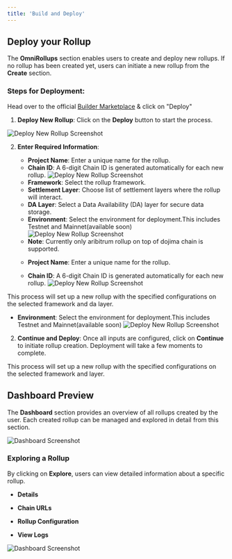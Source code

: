 ```yaml
---
title: 'Build and Deploy'
---
```


## Deploy your Rollup

The **OmniRollups** section enables users to create and deploy new rollups. If no rollup has been created yet, users can initiate a new rollup from the **Create** section.

### Steps for Deployment:

Head over to the official [Builder Marketplace](https://developer.dojima.network/) & click on "Deploy"


1. **Deploy New Rollup**: Click on the **Deploy** button to start the process.

![Deploy New Rollup Screenshot](../images/omnirollups/deploy-rollup.png)


2. **Enter Required Information**:
   - **Project Name**: Enter a unique name for the rollup.
   - **Chain ID**: A 6-digit Chain ID is generated automatically for each new rollup.
   ![Deploy New Rollup Screenshot](../images/omnirollups/rollup-name.png)
   - **Framework**: Select the rollup framework.
   - **Settlement Layer**: Choose list of settlement layers where the rollup will interact.
   - **DA Layer**: Select a Data Availability (DA) layer for secure data storage.
   - **Environment**: Select the environment for deployment.This includes Testnet and Mainnet(available soon)
   ![Deploy New Rollup Screenshot](../images/omnirollups/chains-input.png)
   - **Note**: Currently only aribitrum rollup on top of dojima chain is supported.

   * **Project Name**: Enter a unique name for the rollup.

   * **Chain ID**: A 6-digit Chain ID is generated automatically for each new rollup.
     ![Deploy New Rollup Screenshot](../images/omnirollups/rollup-name.png)


This process will set up a new rollup with the specified configurations on the selected framework and da layer.


   * **Environment**: Select the environment for deployment.This includes Testnet and Mainnet(available soon)
     ![Deploy New Rollup Screenshot](../images/omnirollups/chains-input.png)

2. **Continue and Deploy**: Once all inputs are configured, click on **Continue** to initiate rollup creation. Deployment will take a few moments to complete.

This process will set up a new rollup with the specified configurations on the selected framework and layer.

## Dashboard Preview

The **Dashboard** section provides an overview of all rollups created by the user. Each created rollup can be managed and explored in detail from this section.

![Dashboard Screenshot](../images/omnirollups/dashboard.png)

### Exploring a Rollup

By clicking on **Explore**, users can view detailed information about a specific rollup.

* **Details**

* **Chain URLs**

* **Rollup Configuration**

* **View Logs**

![Dashboard Screenshot](../images/omnirollups/explore-rollup.png)